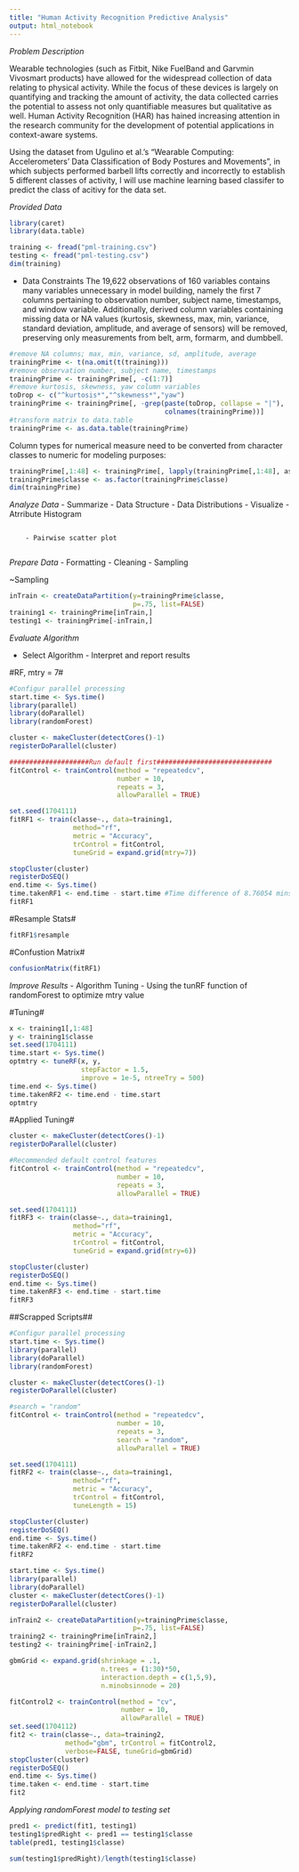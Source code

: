 ```yaml
---
title: "Human Activity Recognition Predictive Analysis"
output: html_notebook
---
```


*Problem Description*

Wearable technologies (such as Fitbit, Nike FuelBand and Garvmin Vivosmart products) have allowed for the widespread collection of data relating to physical activity. While the focus of these devices is largely on quantifying and tracking the amount of activity, the data collected carries the potential to assess not only quantifiable measures but qualitative as well. Human Activity Recognition (HAR) has hained increasing attention in the research community for the development of potential applications in context-aware systems. 

Using the dataset from Ugulino et al.'s "Wearable Computing: Accelerometers' Data Classification of Body Postures and Movements", in which subjects performed barbell lifts correctly and incorrectly to establish 5 different classes of activity, I will use machine learning based classifer to predict the class of acitivy for the data set.

*Provided Data*
```r
library(caret)
library(data.table)

training <- fread("pml-training.csv")
testing <- fread("pml-testing.csv")
dim(training)
```



- Data Constraints
The 19,622 observations of 160 variables contains many variables unnecessary in model building, namely the first 7 columns pertaining to observation number, subject name, timestamps, and window variable. Additionally, derived column variables containing missing data or NA values (kurtosis, skewness, max, min, variance, standard deviation, amplitude, and average of sensors) will be removed, preserving only measurements from belt, arm, formarm, and dumbbell.

```r
#remove NA columns; max, min, variance, sd, amplitude, average
trainingPrime <- t(na.omit(t(training)))
#remove observation number, subject name, timestamps
trainingPrime <- trainingPrime[, -c(1:7)]
#remove kurtosis, skewness, yaw column variables
toDrop <- c("^kurtosis*","^skewness*","yaw")
trainingPrime <- trainingPrime[, -grep(paste(toDrop, collapse = "|"),
                                       colnames(trainingPrime))]
#transform matrix to data.table
trainingPrime <- as.data.table(trainingPrime)
```

Column types for numerical measure need to be converted from character classes to numeric for modeling purposes:

```r
trainingPrime[,1:48] <- trainingPrime[, lapply(trainingPrime[,1:48], as.numeric)]
trainingPrime$classe <- as.factor(trainingPrime$classe)
dim(trainingPrime)
```

*Analyze Data*
- Summarize
        - Data Structure
        - Data Distributions
- Visualize
        - Atrribute Histogram
        
```r

```

        - Pairwise scatter plot
```r

```

*Prepare Data*
- Formatting
- Cleaning
- Sampling

~Sampling
```r
inTrain <- createDataPartition(y=trainingPrime$classe,
                               p=.75, list=FALSE)
training1 <- trainingPrime[inTrain,]
testing1 <- trainingPrime[-inTrain,]
```

*Evaluate Algorithm*

- Select Algorithm
        - Interpret and report results


#RF, mtry = 7#
```r
#Configur parallel processing
start.time <- Sys.time()
library(parallel)
library(doParallel)
library(randomForest)

cluster <- makeCluster(detectCores()-1)
registerDoParallel(cluster)

####################Run default first#############################
fitControl <- trainControl(method = "repeatedcv",
                           number = 10,
                           repeats = 3,
                           allowParallel = TRUE)

set.seed(1704111)
fitRF1 <- train(classe~., data=training1, 
                method="rf", 
                metric = "Accuracy", 
                trControl = fitControl, 
                tuneGrid = expand.grid(mtry=7))

stopCluster(cluster)
registerDoSEQ()
end.time <- Sys.time()
time.takenRF1 <- end.time - start.time #Time difference of 8.76054 mins
fitRF1
```


#Resample Stats#
```r
fitRF1$resample
```


#Confustion Matrix#
```r
confusionMatrix(fitRF1)
```


*Improve Results*
- Algorithm Tuning
        - Using the tunRF function of randomForest to optimize mtry value
        
        
        
#Tuning#
```r
x <- training1[,1:48]
y <- training1$classe
set.seed(1704111)
time.start <- Sys.time()
optmtry <- tuneRF(x, y, 
                  stepFactor = 1.5, 
                  improve = 1e-5, ntreeTry = 500)
time.end <- Sys.time()
time.takenRF2 <- time.end - time.start
optmtry
```

#Applied Tuning#
```r
cluster <- makeCluster(detectCores()-1)
registerDoParallel(cluster)

#Recommended default control features
fitControl <- trainControl(method = "repeatedcv",
                           number = 10,
                           repeats = 3,
                           allowParallel = TRUE)

set.seed(1704111)
fitRF3 <- train(classe~., data=training1, 
                method="rf", 
                metric = "Accuracy", 
                trControl = fitControl, 
                tuneGrid = expand.grid(mtry=6))

stopCluster(cluster)
registerDoSEQ()
end.time <- Sys.time()
time.takenRF3 <- end.time - start.time
fitRF3
```








##Scrapped Scripts##
```r
#Configur parallel processing
start.time <- Sys.time()
library(parallel)
library(doParallel)
library(randomForest)

cluster <- makeCluster(detectCores()-1)
registerDoParallel(cluster)

#search = "random"
fitControl <- trainControl(method = "repeatedcv",
                           number = 10,
                           repeats = 3,
                           search = "random",
                           allowParallel = TRUE)

set.seed(1704111)
fitRF2 <- train(classe~., data=training1, 
                method="rf", 
                metric = "Accuracy", 
                trControl = fitControl, 
                tuneLength = 15)

stopCluster(cluster)
registerDoSEQ()
end.time <- Sys.time()
time.takenRF2 <- end.time - start.time
fitRF2
```

```r
start.time <- Sys.time()
library(parallel)
library(doParallel)
cluster <- makeCluster(detectCores()-1)
registerDoParallel(cluster)

inTrain2 <- createDataPartition(y=trainingPrime$classe,
                               p=.75, list=FALSE)
training2 <- trainingPrime[inTrain2,]
testing2 <- trainingPrime[-inTrain2,]

gbmGrid <- expand.grid(shrinkage = .1,
                       n.trees = (1:30)*50,
                       interaction.depth = c(1,5,9),
                       n.minobsinnode = 20)

fitControl2 <- trainControl(method = "cv",
                            number = 10,
                            allowParallel = TRUE)
set.seed(1704112)
fit2 <- train(classe~., data=training2,
              method="gbm", trControl = fitControl2,
              verbose=FALSE, tuneGrid=gbmGrid)
stopCluster(cluster)
registerDoSEQ()
end.time <- Sys.time()
time.taken <- end.time - start.time
fit2

```


*Applying randomForest model to testing set*
```r
pred1 <- predict(fit1, testing1)
testing1$predRight <- pred1 == testing1$classe
table(pred1, testing1$classe)
```
```r
sum(testing1$predRight)/length(testing1$classe)
```

